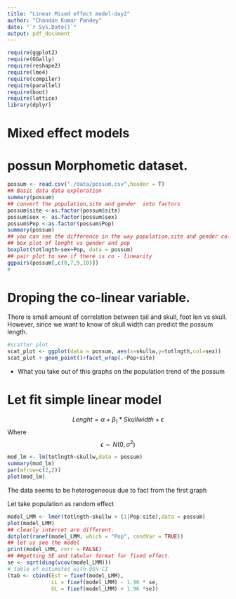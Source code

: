 ```yaml
---
title: "Linear Mixed effect model-day2"
author: "Chandan Kumar Pandey"
date: "`r Sys.Date()`"
output: pdf_document
---
```


```r
require(ggplot2)
require(GGally)
require(reshape2)
require(lme4)
require(compiler)
require(parallel)
require(boot)
require(lattice)
library(dplyr)
```

# Mixed effect models



# possun Morphometic dataset. 

```r
possum <- read.csv("./data/possum.csv",header = T)
## Basic data data exploration 
summary(possum)
## convert the population,site and gender  into factors
possum$site <-as.factor(possum$site)
possum$sex <- as.factor(possum$sex)
possum$Pop <-as.factor(possum$Pop)
summary(possum)
## you can see the difference in the way population,site and gender columns
## box plot of lenght vs gender and pop 
boxplot(totlngth~sex+Pop, data = possum)
## pair plot to see if there is co - linearity
ggpairs(possum[,c(8,7,9,10)])
# 
```

# Droping the co-linear variable. 

There is small amount of correlation between tail and skull, foot len vs skull. However, since we want to know of skull width can predict the possum length. 

```r
#scatter plot
scat_plot <- ggplot(data = possum, aes(x=skullw,y=totlngth,col=sex))
scat_plot + geom_point()+facet_wrap(.~Pop+site)
```

* What you take out of this graphs on the population trend of the possum

# Let fit simple linear model

$$Lenght = \alpha + \beta_{1}* Skull width+ \epsilon $$
Where $$\epsilon \sim N(0,\sigma^{2})$$

```r
mod_lm <- lm(totlngth~skullw,data = possum)
summary(mod_lm)
par(mfrow=c(2,2))
plot(mod_lm)
```

The data seems to be heterogeneous due to fact from the first graph

Let take population as random effect 

```r
model_LMM <- lmer(totlngth~skullw + (1|Pop:site),data = possum)
plot(model_LMM)
## clearly intercet are different. 
dotplot(ranef(model_LMM, which = "Pop", condVar = TRUE))
## let us see the model
print(model_LMM, corr = FALSE)
## ##getting SE and tabular format for fixed effect.
se <- sqrt(diag(vcov(model_LMM)))
# table of estimates with 95% CI
(tab <- cbind(Est = fixef(model_LMM), 
              LL = fixef(model_LMM) - 1.96 * se,
              UL = fixef(model_LMM) + 1.96 *se))
```